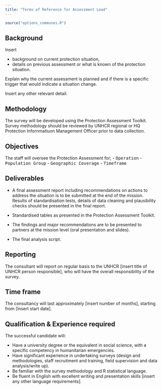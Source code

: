 ```yaml
---
title: "Terms of Reference for Assessment Lead"
---
```


```r
source("options_communes.R")
```


##  Background

Insert 

* background on current protection situation, 
* details on previous assessment or what is known of the protection situation. 

Explain why the current assessment is planned and if there is a specific trigger that would indicate a situation change. 

Insert any other relevant detail.


## Methodology

The survey will be developed using the Protection Assessment Toolkit. Survey methodology should be reviewed by UNHCR regional or HQ Protection Infornmatiuon Management Officer prior to data collection.


##  Objectives

The staff will oversee the Protection Assessment for;
- <kbd>Operation</kbd>
- <kbd>Population Group</kbd>
- <kbd>Geographic Coverage</kbd>
- <kbd>Timeframe</kbd>

## Deliverables

* 	A final assessment report including recommendations on actions to address the situation is to be submitted at the end of the mission. Results of standardisation tests, details of data cleaning and plausibility checks should be presented in the final report. 


* 	Standardised tables as presented in the Protection Assessment Toolkit.

* 	The findings and major recommendations are to be presented to partners at the mission level (oral presentation and slides).

* 	The final analysis script.


## Reporting

The consultant will report on regular basis to the UNHCR [insert title of UNHCR person responsible], who will have the overall responsibility of the survey.


## Time frame

The consultancy will last approximately [insert number of months], starting from [Insert start date].


## Qualification & Experience required 

The successful candidate will:

*	Have a university degree or the equivalent in social science, with a specific competency in humanitarian emergencies.
*	Have significant experience in undertaking surveys (design and methodologies, staff recruitment and training, field supervision and data analysis/write up).
*	Be familiar with the survey methodology and R statistical language.
*	Be fluent in English with excellent writing and presentation skills [insert any other language requirements].
